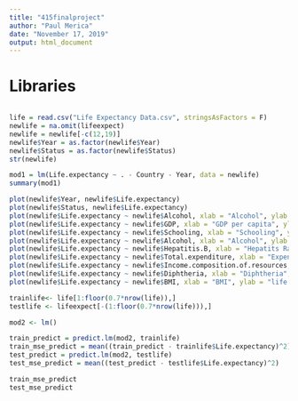 ```yaml
---
title: "415finalproject"
author: "Paul Merica"
date: "November 17, 2019"
output: html_document
---
```


# Libraries
```r

```

```r
life = read.csv("Life Expectancy Data.csv", stringsAsFactors = F)
newlife = na.omit(lifeexpect)
newlife = newlife[-c(12,19)]
newlife$Year = as.factor(newlife$Year)
newlife$Status = as.factor(newlife$Status)
str(newlife)

mod1 = lm(Life.expectancy ~ . - Country - Year, data = newlife)
summary(mod1)
```


```r
plot(newlife$Year, newlife$Life.expectancy)
plot(newlife$Status, newlife$Life.expectancy)
plot(newlife$Life.expectancy ~ newlife$Alcohol, xlab = "Alcohol", ylab = "life expectancy")
plot(newlife$Life.expectancy ~ newlife$GDP, xlab = "GDP per capita", ylab = "life expectancy")
plot(newlife$Life.expectancy ~ newlife$Schooling, xlab = "Schooling", ylab = "life expectancy")
plot(newlife$Life.expectancy ~ newlife$Alcohol, xlab = "Alcohol", ylab = "life expectancy")
plot(newlife$Life.expectancy ~ newlife$Hepatitis.B, xlab = "Hepatits Rate", ylab = "life expectancy")
plot(newlife$Life.expectancy ~ newlife$Total.expenditure, xlab = "Expenditure", ylab = "life expectancy")
plot(newlife$Life.expectancy ~ newlife$Income.composition.of.resources, xlab = "income", ylab = "life expectancy")
plot(newlife$Life.expectancy ~ newlife$Diphtheria, xlab = "Diphtheria", ylab = "life expectancy")
plot(newlife$Life.expectancy ~ newlife$BMI, xlab = "BMI", ylab = "life expectancy")
```

```r
trainlife<- life[1:floor(0.7*nrow(life)),]
testlife <- lifeexpect[-(1:floor(0.7*nrow(life))),]

mod2 <- lm()

train_predict = predict.lm(mod2, trainlife)
train_mse_predict = mean((train_predict - trainlife$Life.expectancy)^2)
test_predict = predict.lm(mod2, testlife)
test_mse_predict = mean((test_predict - testlife$Life.expectancy)^2)

train_mse_predict
test_mse_predict

```

